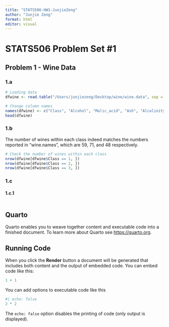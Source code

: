 ```yaml
---
title: "STATS506-HW1-JunjieZeng"
author: "Junjie Zeng"
format: html
editor: visual
---
```


# STATS506 Problem Set #1

## Problem 1 - Wine Data

### 1.a

```r
# Loading data
dfwine <- read.table("/Users/junjiezeng/Desktop/wine/wine.data", sep = ",")
```

```r
# Change column names
names(dfwine) <- c("Class", "Alcohol", "Malic_acid", "Ash", "Alcalinity_of_ash", "Magnesium", "Total_phenols", "Flavanoids", "Nonflavanoid_phenols", "Proanthocyanins","Color_intensity", "Hue", "OD280/OD315_of_diluted_wines", "Proline")
head(dfwine)
```

### 1.b

The number of wines within each class indeed matches the numbers reported in "wine.names", which are 59, 71, and 48 respectively.

```r
# Check the number of wines within each class
nrow(dfwine[dfwine$Class == 1, ])
nrow(dfwine[dfwine$Class == 2, ])
nrow(dfwine[dfwine$Class == 3, ])
```

### 1.c

#### 1.c.1

```r


```

## Quarto

Quarto enables you to weave together content and executable code into a finished document. To learn more about Quarto see <https://quarto.org>.

## Running Code

When you click the **Render** button a document will be generated that includes both content and the output of embedded code. You can embed code like this:

```r
1 + 1
```

You can add options to executable code like this

```r
#| echo: false
2 * 2
```

The `echo: false` option disables the printing of code (only output is displayed).
